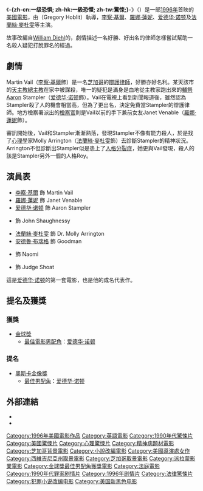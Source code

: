 {{noteTA
|T=zh-tw:驚悚; zh-cn:一级恐惧; zh-hk:一級恐懼;
|G1=Show}}
{{About|1996年的美國電影|类型电影的一种类别|驚悚}}
{{Infobox_Film
|  name     = -{zh-tw:驚悚; zh-cn:一级恐惧; zh-hk:一級恐懼;}-
| original_name = ''Primal Fear''
| tw_name = 驚悚
| cn_name = 一级恐惧
| hk_name = 一級恐懼
|  image          =Primal Fear 1996.jpg
|  caption  = 美版戲院海報
|  imdb_id        = 0117381
|  producer       = [[Gary_Lucchesi|Gary Lucchesi]]<br>[[Howard_W._Koch,_Jr.|Howard W. Koch, Jr.]]
|  director       = {{tsl|en|Gregory Hoblit|喬戈瑞·霍比特}}（Gregory Hoblit）
|  writer         = '''劇本'''：Steve Shagan<br>　　　Ann Biderman<br>{{tsl|en|Primal Fear (novel)|一級恐懼 (小說)|原著}}：[[William_Diehl|William Diehl]]
|  starring       = [[李察·基爾|李察·基爾]]<br>[[羅娜·蓮妮|羅娜·蓮妮]]<br>[[爱德华·诺顿|爱德华·诺顿]]<br>[[安德魯·布瑞格|安德魯·布瑞格]]<br>{{tsl|en|John Mahoney|約翰·馬洪尼}}（John Mahoney）<br>[[艾佛烈·伍達|艾佛烈·伍達]]（Alfre Woodard）<br>[[法蘭絲·麥杜雯|法蘭絲·麥杜雯]]<br>[[Steven_Bauer|Steven Bauer]]<br>[[Terry_O'Quinn|Terry O'Quinn]]<br>[[Maura_Tierney|Maura Tierney]]
|  music          =  [[詹姆斯·紐頓·霍華|詹姆斯·紐頓·霍華]]
|  cinematography = {{tsl|en|Michael Chapman (cinematographer)|Michael Chapman}}
|  editing        = {{tsl|en|David Rosenbloom|David Rosenbloom}}
|  distributor    = [[派拉蒙電影公司|派拉蒙電影公司]]
|  released   = 1996年4月3日
|  runtime        = 130分鐘
|  country        = {{美國}}
|  language       = [[英語|英語]]
|  budget         = $3千萬（估計）
|  gross          = $56,059,267（戲院）<br>$24,587,400（租借）
}}

《'''-{zh-cn:一级恐惧; zh-hk:一級恐懼; zh-tw:驚悚;}-'''》（{{lang-en|'''''Primal Fear'''''}}）是一部[[1996年電影|1996年]]首映的[[美國電影|美國電影]]，由{{tsl|en|Gregory Hoblit|喬戈瑞·霍比特}}（Gregory Hoblit）執導，[[李察·基爾|李察·基爾]]、[[羅娜·蓮妮|羅娜·蓮妮]]、[[爱德华·诺顿|爱德华·诺顿]]及[[法蘭絲·麥杜雯|法蘭絲·麥杜雯]]等主演。

故事改編自[[William_Diehl|William Diehl]]的{{tsl|en|Primal Fear (novel)|一級恐懼 (小說)|同名小說}}，劇情描述一名好勝、好出名的律師怎樣嘗試幫助一名殺人疑犯打脫罪名的經過。

==劇情==
Martin Vail（[[李察·基爾|李察·基爾]]飾）是一名[[芝加哥|芝加哥]]的[[辯護|辯護]][[律師|律師]]，好勝亦好名利。某天該市的[[天主教|天主教]][[總主教|總主教]]在家中被謀殺，唯一的疑犯是滿身是血地從主教家跑出來的[[輔祭|輔祭]]Aaron Stampler（[[爱德华·诺顿|爱德华·诺顿]]飾）。Vail在電視上看到新聞報道後，雖然認為Stampler殺了人的機會相當高，但為了更出名，決定免費當Stampler的辯護律師。地方檢察署派出的[[檢察官|檢察官]]則是Vail以前的手下兼前女友Janet Venable（[[羅娜·蓮妮|羅娜·蓮妮]]飾）。

審訊開始後，Vail和Stampler漸漸熟落，發現Stampler不像有能力殺人，於是找了[[心理學|心理學]]家Molly Arrington（[[法蘭絲·麥杜雯|法蘭絲·麥杜雯]]飾）去診斷Stampler的精神狀況。Arrington不但診斷出Stampler似是患上了[[解離性人格疾患|人格分裂症]]，她更與Vail發現，殺人的該是Stampler另外一個的人格Roy。

==演員表==
*[[李察·基爾|李察·基爾]] 飾 Martin Vail
*[[羅娜·蓮妮|羅娜·蓮妮]] 飾 Janet Venable
*[[爱德华·诺顿|爱德华·诺顿]] 飾 Aaron Stampler
*{{le|約翰·馬霍尼|John Mahoney}} 飾 John Shaughnessy
*[[法蘭絲·麥杜雯|法蘭絲·麥杜雯]] 飾 Dr. Molly Arrington
*[[安德魯·布瑞格|安德魯·布瑞格]] 飾 Goodman 
*{{le|莫拉·蒂爾尼|Maura Tierney}} 飾 Naomi
*{{le|阿爾弗雷·伍達德|Alfre Woodard}} 飾 Judge Shoat

這是[[爱德华·诺顿|爱德华·诺顿]]的第一套電影，也是他的成名代表作。

==提名及獲獎==
===獲獎===
* [[金球獎_(影視獎項)|金球獎]]
** [[金球獎最佳電影男配角|最佳電影男配角]]：[[爱德华·诺顿|爱德华·诺顿]]

===提名===
* [[奧斯卡金像獎|奧斯卡金像獎]]
** [[奧斯卡最佳男配角獎|最佳男配角]]：[[爱德华·诺顿|爱德华·诺顿]]

==外部連結==
*{{imdb title|id=0117381}}
*{{rotten-tomatoes|id=1070992}}

{{DEFAULTSORT:Primal Fear}}
[[Category:1996年美國電影作品|Category:1996年美國電影作品]]
[[Category:英語電影|Category:英語電影]]
[[Category:1990年代驚悚片|Category:1990年代驚悚片]]
[[Category:美國驚悚片|Category:美國驚悚片]]
[[Category:心理驚悚片|Category:心理驚悚片]]
[[Category:精神病題材電影|Category:精神病題材電影]]
[[Category:芝加哥背景電影|Category:芝加哥背景電影]]
[[Category:小說改編電影|Category:小說改編電影]]
[[Category:美國導演處女作|Category:美國導演處女作]]
[[Category:西維吉尼亞州取景電影|Category:西維吉尼亞州取景電影]]
[[Category:芝加哥取景電影|Category:芝加哥取景電影]]
[[Category:派拉蒙影業電影|Category:派拉蒙影業電影]]
[[Category:金球獎最佳男配角獲獎電影|Category:金球獎最佳男配角獲獎電影]]
[[Category:法庭電影|Category:法庭電影]]
[[Category:1990年代罪案剧情片|Category:1990年代罪案剧情片]]
[[Category:1996年剧情片|Category:1996年剧情片]]
[[Category:法律驚悚片|Category:法律驚悚片]]
[[Category:犯罪小说改编电影|Category:犯罪小说改编电影]]
[[Category:美国新黑色电影|Category:美国新黑色电影]]